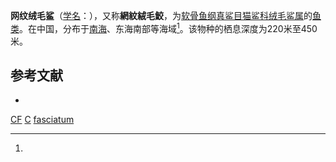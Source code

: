 {{Speciesbox 
| taxon = Cephaloscyllium fasciatum
| status = DD | status_system = IUCN3.1
| status_ref = <ref name=iucn>Kyne, P.M. & Lisney, T.J. 2011. Cephaloscyllium fasciatum. The IUCN Red List of Threatened Species 2011: e.T200014A9131539. https://dx.doi.org/10.2305/IUCN.UK.2011-2.RLTS.T200014A9131539.en. Downloaded on 19 September 2017.</ref>
| binomial_authority = W. L. Y. Chan, 1966<ref name='id5123'>{{cite web| url =http://www.bioinfo.cn/db05/BjdwSpecies.php?action=view&id=5123| title =网纹绒毛鲨| work =《中国动物物种编目数据库》| publisher =中国科学院微生物研究所| author =中国科学院动物研究所| accessdate =2009-04-11| deadurl =yes| archiveurl =https://web.archive.org/web/20131203122335/http://www.bioinfo.cn/db05/BjdwSpecies.php?action=view| archivedate =2013-12-03}}</ref>
| range_map = Cephaloscyllium fasciatum distmap.png
}}

'''网纹绒毛鲨'''（[[学名|学名]]：{{lang|la|''Cephaloscyllium fasciatum''}}），又称'''網紋絨毛鮫'''，为[[软骨鱼纲|软骨鱼纲]][[真鲨目|真鲨目]][[猫鲨科|猫鲨科]][[绒毛鲨属|绒毛鲨属]]的[[鱼类|鱼类]]。在中国，分布于[[南海|南海]]、东海南部等海域<ref name='id5123'/>。该物种的栖息深度为220米至450米。

== 参考文献 ==
{{reflist}}
{{refbegin}}
* {{TaiBNET| zh=網紋絨毛鮫 | id=383313 | binomial=Cephaloscyllium fasciatum | authority=Chan, 1966 | var= | accessdate=2013-01-24}}
{{refend}}

{{Taxonbar|from=Q2988036}}

[[Category:IUCN红色名录数据缺乏物种|CF]]
[[Category:1966年描述的鱼类|C]]
[[Category:绒毛鲨属|fasciatum]]